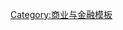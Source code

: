 {{Sidebar/sandbox
| name         = 網路行銷/sandbox
| pretitle = 系列条目
| title        = [[网络广告|网络营销]]
| headingclass = navbox-abovebelow
| bodyclass    = plainlist

| content1     =
* [[搜尋引擎最佳化]]
* [[本地搜索引擎优化]]
* [[社會網路行銷]]
* [[電子郵件行銷]]
* [[推介营销]]
* [[内容营销]]
* [[原生廣告]]

| heading2     = [[搜尋引擎行銷]]
| content2     =
* [[每点击付费]]
<!--* [[Cost per impression]]-->
* [[搜索分析]]
* [[網站分析]]

| heading3     = [[顯示廣告]]
| content3     =
* [[广告拦截]]
* [[個人化網路廣告]]
* [[行为定向]]

| heading4     = [[联盟营销]]
| content4    =
* [[每行动成本]]
* [[收入分成]]

| heading5     = [[手機廣告]]

}}<noinclude>
{{Documentation}}
[[Category:商业与金融模板]]
</noinclude>
